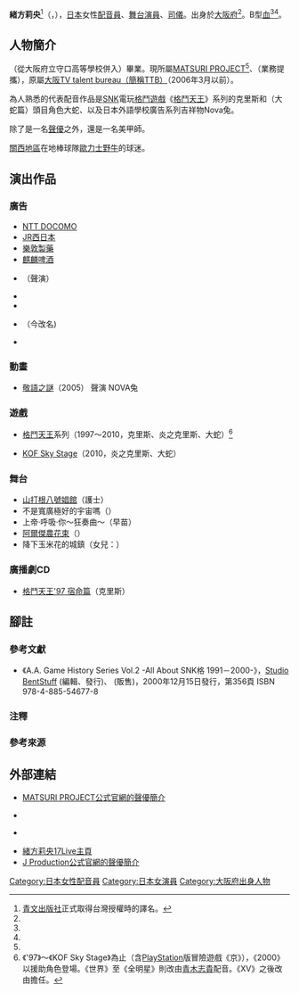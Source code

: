 {{配音員
|姓名= 緒方莉央
|圖片= 
|尺寸= 
|替代= 
|簡介= 
|本名= 
|外文名= 緒方 りお
|外文= ja
|羅馬拼音= 
|英文名= 
|暱稱= 
|藝名= 
|國籍= 
|籍貫= 
|出生地= 
|出身地= {{JPN}}[[大阪府|大阪府]]
|死歿地= 
|出生名= 
|生年= 1977
|生月= 4
|生日= 30
|歿年= 
|歿月= 
|歿日= 
|血型= B型
|配演語言= 
|教育程度= 
|母校= {{link-ja|大阪府立蘆間高等學校|大阪府立芦間高等学校}}
|所屬= [http://matsuri-company.com/ MATSURI PROJECT]<br />{{link-ja|J Production|Jプロダクション}}（業務提攜）
|宗教信仰= 
|配偶= 
|活躍年代= 
|出道作= 
|代表作= '''遊戲'''<br />克里斯、大蛇（[[拳皇系列|格鬥天王]]系列）<br />  '''廣告'''<br /> Nova兔（[[Nova外語學校|Nova外語學校]]廣告系列）
|網站= 
|其他= 
|module= {{japanese|embed=yes|緒方 りお|おがた りお|Ogata Rio}}
}}
'''緒方莉央'''<ref>[[青文出版社|青文出版社]]正式取得台灣授權時的譯名。</ref>（{{lang-ja|緒方 りお}}，{{bd|1977年|4月30日<ref name="offical">《{{lang|ja|ザ·キング·オブ·ファイターズ}}'97 ～{{lang|ja|オフィシャルコレクション}}～》，第81頁，{{link-ja|新聲社|新声社}}，1997年（平成9年）9月27日發行 ISBN 4-88199-381-X</ref><ref name="Matsuri-pro">{{Cite web|date=|work=|url=http://matsuri-company.com/profile.html#profile51|title=MATSURI PROJECT公式官網的聲優簡介|publisher=MATSURI PROJECT|accessdate=2016-10-06|language=ja}}</ref>||}}），[[日本|日本]]女性[[配音員|配音員]]、[[舞台|舞台]][[演員|演員]]、[[司儀|司儀]]。出身於[[大阪府|大阪府]]<ref name="Matsuri-pro" />。B型[[血型|血]]<ref name="offical" /><ref name="Matsuri-pro" />。

== 人物簡介 ==
{{link-ja|大阪府立蘆間高等學校|大阪府立芦間高等学校}}（從大阪府立守口高等學校併入）畢業。現所屬[https://web.archive.org/web/20170626003226/http://matsuri-company.com/ MATSURI PROJECT]<ref name="Matsuri-pro" />、{{link-ja|J Production|Jプロダクション}}（業務提攜），原屬[[大阪TV_talent_bureau|大阪TV talent bureau（簡稱TTB）]]（2006年3月以前）。

為人熟悉的代表配音作品是[[SNK_Playmore|SNK]]電玩[[格鬥遊戲|格鬥遊戲]]《[[拳皇系列|格鬥天王]]》系列的克里斯和（大蛇篇）頭目角色大蛇、以及日本{{link-ja|NOVA|NOVA}}外語學校廣告系列吉祥物Nova兔。

除了是一名[[聲優|聲優]]之外，還是一名美甲師。

[[關西地區|關西地區]]在地棒球隊[[歐力士野牛|歐力士野牛]]的球迷。

== 演出作品 ==
=== 廣告 ===
* [[NTT_DOCOMO|NTT DOCOMO]]
* [[西日本旅客鐵道|JR西日本]]
* [[樂敦製藥|樂敦製藥]]
* [[麒麟啤酒|麒麟啤酒]]
* {{link-ja|NOVA|NOVA}}（聲演{{link-ja|NOVA兔|NOVAうさぎ}}）
* {{link-ja|TU-KA|ツーカー}}
* {{link-ja|Saraya|サラヤ}}
* {{link-ja|Pip|ピップ|Pip藤本}}（今改名{{link-ja|Pip|ピップ}})
* {{lang|ja|イング}}

=== 動畫 === 
* [[敬語之謎|敬語之謎]]（2005） 聲演 NOVA兔

=== 遊戲 ===
* [[拳皇系列|格鬥天王]]系列（1997～2010，克里斯、炎之克里斯、大蛇）<ref group="注">《'97》～《KOF Sky Stage》為止（含[[PlayStation_(遊戲機)|PlayStation]]版冒險遊戲《京》），《2000》以援助角色登場。《世界》至《全明星》則改由[[青木志貴|青木志貴]]配音。《XV》之後改由{{link-ja|山﨑るい|山﨑るい}}擔任。</ref>

* [[KOF_Sky_Stage|KOF Sky Stage]]（2010，炎之克里斯、大蛇）

=== 舞台 ===
* [[望鄉_(1974年電影)|山打根八號娼館]]（護士）
* 不是寬廣極好的宇宙嗎（{{lang|ja|クリコ}}）
* 上帝·呼吸·你～狂奏曲～（早苗）
* [[獻給阿爾吉儂的花束|阿爾傑農花束]]（{{lang|ja|アリス·キニアン}}）
* 降下玉米花的城鎮（女兒：{{lang|ja|タキ}}）

=== 廣播劇CD===
* [[拳皇系列|格鬥天王'97 宿命篇]]（克里斯）

== 腳註 ==
=== 參考文獻 ===
* 《A.A. Game History Series Vol.2 -All About SNK{{lang|ja|対戦}}格{{lang|ja|闘ゲーム}} 1991－2000-》，[[Studio_BentStuff|Studio BentStuff]] (編輯、發行)、{{link-ja|電波新聞社|電波新聞社}} (販售)，2000年12月15日發行，第356頁 ISBN 978-4-885-54677-8

=== 注釋 ===
{{reflist|group="注"}}

=== 參考來源 ===
{{reflist}}

== 外部連結 ==
* [http://matsuri-company.com/profile.html#profile51 MATSURI PROJECT公式官網的聲優簡介] {{ja icon}}
* {{facebook|ogatamatsuri}} {{ja icon}}
* {{twitter|draw_yukisetu}} {{ja icon}}
* [https://17.live/ja/profile/r/11566075 緒方莉央17Live主頁] {{ja icon}}
* [http://jpro-y.com/talent/ogata.html J Production公式官網的聲優簡介] {{ja icon}}
{{DEFAULTSORT:Ogata Rio}}
[[Category:日本女性配音員|Category:日本女性配音員]]
[[Category:日本女演員|Category:日本女演員]]
[[Category:大阪府出身人物|Category:大阪府出身人物]]